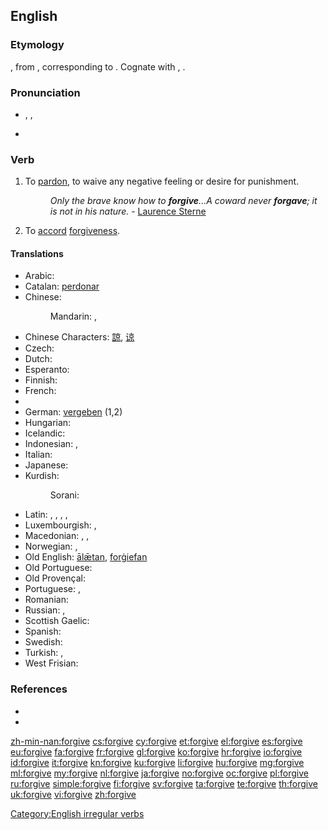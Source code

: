 ==English==

===Etymology===
{{etyl|enm}} {{term|forgiven|forgiven|to forgive|lang=enm}}, from {{etyl|ang}} {{term|forgiefan|forġiefan|to forgive, give up, provide|lang=ang}}, corresponding to {{prefix|for|give}}. Cognate with {{etyl|nl|-}} {{term|vergeven|lang=nl}}, {{etyl|de|-}} {{term|vergeben|lang=de}}.

===Pronunciation===
* {{enPR|fər-gĭv', fôr-gĭv'}}, {{IPA|/fə(r)ˈɡɪv/|/fɔː(r)ˈɡɪv/}}, {{X-SAMPA|/f@(r)"gIv/|/fO:(r)"gIv/}}
* {{audio|en-us-forgive.ogg|Audio (US)}}

===Verb===
{{en-verb|forgives|forgiving|forgave|forgiven}}

# {{transitive}} To [[pardon]], to waive any negative feeling or desire for punishment.
#: ''Only the brave know how to '''forgive'''...A coward never '''forgave'''; it is not in his nature.'' - [[q: Laurence Sterne| Laurence Sterne]]
# {{intransitive}} To [[accord]] [[forgiveness]].

====Translations====
{{trans-top|transitive, to pardon}}
* Arabic: {{t|ar|سامح|tr=saamaHa}}
* Catalan: [[perdonar]]
* Chinese:
*: Mandarin: {{t-|cmn|原諒|sc=Hans}}, {{t-|cmn|原谅|tr=yuánliàng|sc=Hans}}
* Chinese Characters: [[諒]], [[谅]]
* Czech: {{t-|cs|odpustit}}
* Dutch: {{t+|nl|vergeven}}
* Esperanto: {{t|eo|pardoni}}
* Finnish: {{t-|fi|antaa anteeksi}}
* French: {{t+|fr|pardonner}}
* {{trreq|Georgian}}
* German: [[vergeben]] (1,2)
* Hungarian: {{t|hu|megbocsát}}
* Icelandic: {{t-|is|fyrirgefa}}
* Indonesian: {{t-|id|maaf|alt=memaafkan|xs=Indonesian}}, {{t+|id|ampun|alt=mengampuni|xs=Indonesian}}
* Italian: {{t-|it|perdonare}}
* Japanese: {{t-|ja|許す|tr=ゆるす, yurusu}}
* Kurdish:
*: Sorani: {{t|ku|لێخۆشبوون|tr=lé xoshbún|sc=ku-Arab}}
{{trans-mid}}
* Latin: {{t-|la|condono|alt=condōnō}}, {{t+|la|dono|alt=dōnō}}, {{t-|la|ignosco|alt=īgnōscō}}, {{t-|la|iustifico|alt=iustificō}}, {{t-|la|redono|alt=redōnō}}
* Luxembourgish: {{t|lb|verzeien}}, {{t|lb|verginn}}
* Macedonian: {{t|mk|простува|tr=próstuva}},  {{t|mk|опростува|tr=opróstuva}},  {{t|mk|проштава|tr=próštava}}
* Norwegian: {{t|no|tilgi}}, {{t+|no|forlate}}
* Old English: [[alætan|ālǣtan]], [[forgiefan|forġiefan]]
* Old Portuguese: {{tø|roa-ptg|perdõar}}
* Old Provençal: {{tø|pro|perdonar}}
* Portuguese: {{t+|pt|perdoar}}, {{t+|pt|desculpar}}
* Romanian: {{t+|ro|ierta}}
* Russian: {{qualifier|imperfective}} {{t+|ru|прощать|tr=proščát'}},  {{qualifier|perfective}} {{t+|ru|простить|tr=prostít'}}
* Scottish Gaelic: {{t-|gd|math|xs=Scottish Gaelic}}
* Spanish: {{t+|es|perdonar}}
* Swedish: {{t+|sv|förlåta}}
* Turkish: {{t+|tr|affetmek}},  {{t+|tr|bağışlamak}}
* West Frisian: {{t|fy|ferjou}}
{{trans-bottom}}

===References===
* {{R:Century 1911}}
* {{R:Webster 1913}}

[[Category:English irregular verbs]]

[[zh-min-nan:forgive]]
[[cs:forgive]]
[[cy:forgive]]
[[et:forgive]]
[[el:forgive]]
[[es:forgive]]
[[eu:forgive]]
[[fa:forgive]]
[[fr:forgive]]
[[gl:forgive]]
[[ko:forgive]]
[[hr:forgive]]
[[io:forgive]]
[[id:forgive]]
[[it:forgive]]
[[kn:forgive]]
[[ku:forgive]]
[[li:forgive]]
[[hu:forgive]]
[[mg:forgive]]
[[ml:forgive]]
[[my:forgive]]
[[nl:forgive]]
[[ja:forgive]]
[[no:forgive]]
[[oc:forgive]]
[[pl:forgive]]
[[ru:forgive]]
[[simple:forgive]]
[[fi:forgive]]
[[sv:forgive]]
[[ta:forgive]]
[[te:forgive]]
[[th:forgive]]
[[uk:forgive]]
[[vi:forgive]]
[[zh:forgive]]